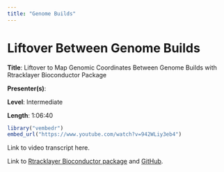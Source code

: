 ```yaml
---
title: "Genome Builds"
---
```


# Liftover Between Genome Builds

**Title**: Liftover to Map Genomic Coordinates Between Genome Builds with Rtracklayer Bioconductor Package

**Presenter(s)**:

**Level**: Intermediate

**Length**: 1:06:40

```r
library("vembedr")
embed_url("https://www.youtube.com/watch?v=942WLiy3eb4")
```

Link to video transcript here.

Link to [Rtracklayer Bioconductor package](https://bioconductor.org/packages/release/bioc/html/rtracklayer.html) and [GitHub](https://kasperdanielhansen.github.io/genbioconductor/html/rtracklayer_Import.html).
